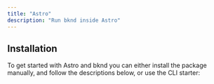 ```yaml
---
title: "Astro"
description: "Run bknd inside Astro"
---
```


## Installation

To get started with Astro and bknd you can either install the package manually, and follow the descriptions below, or use the CLI starter:
